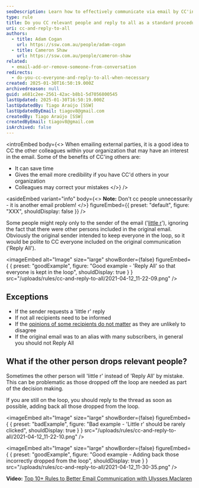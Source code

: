 ```yaml
---
seoDescription: Learn how to effectively communicate via email by CC'ing colleagues and replying to all relevant parties.
type: rule
title: Do you CC relevant people and reply to all as a standard procedure?
uri: cc-and-reply-to-all
authors:
  - title: Adam Cogan
    url: https://ssw.com.au/people/adam-cogan
  - title: Cameron Shaw
    url: https://ssw.com.au/people/cameron-shaw
related:
  - email-add-or-remove-someone-from-conversation
redirects:
  - do-you-cc-everyone-and-reply-to-all-when-necessary
created: 2025-01-30T16:50:19.000Z
archivedreason: null
guid: a681c2ee-2561-42ac-b8b1-5d7056800545
lastUpdated: 2025-01-30T16:50:19.000Z
lastUpdatedBy: Tiago Araújo [SSW]
lastUpdatedByEmail: tiagov8@gmail.com
createdBy: Tiago Araújo [SSW]
createdByEmail: tiagov8@gmail.com
isArchived: false
---
```


<introEmbed
  body={<>
When emailing external parties, it is a good idea to CC the other colleagues within your organization that may have an interest in the email. Some of the benefits of CC'ing others are:

* It can save time
* Gives the email more credibility if you have CC'd others in your organization
* Colleagues may correct your mistakes
  </>}
/>

<asideEmbed
  variant="info"
  body={<>
    **Note:** Don't cc people unnecessarily - it is another email problem!
  </>}
  figureEmbed={{
    preset: "default",
    figure: "XXX",
    shouldDisplay: false
  }}
/>


Some people might reply only to the sender of the email ('[little r](https://www.netlingo.com/word/little-r.php)'), ignoring the fact that there were other persons included in the original email. Obviously the original sender intended to keep everyone in the loop, so it would be polite to CC everyone included on the original communication ('Reply All').

<imageEmbed
  alt="Image"
  size="large"
  showBorder={false}
  figureEmbed={ {
    preset: "goodExample",
    figure: "Good example - 'Reply All' so that everyone is kept in the loop",
    shouldDisplay: true
  } }
  src="/uploads/rules/cc-and-reply-to-all/2021-04-12_11-22-09.png"
/>


## Exceptions

* If the sender requests a 'little r' reply
* If not all recipients need to be informed
* If the [opinions of some recipients do not matter](/email-add-or-remove-someone-from-conversation) as they are unlikely to disagree
* If the original email was to an alias with many subscribers, in general you should not Reply All

## What if the other person drops relevant people?

Sometimes the other person will 'little r' instead of 'Reply All' by mistake. This can be problematic as those dropped off the loop are needed as part of the decision making.

If you are still on the loop, you should reply to the thread as soon as possible, adding back all those dropped from the loop.

<imageEmbed
  alt="Image"
  size="large"
  showBorder={false}
  figureEmbed={ {
    preset: "badExample",
    figure: "Bad example - 'Little r' should be rarely clicked",
    shouldDisplay: true
  } }
  src="/uploads/rules/cc-and-reply-to-all/2021-04-12_11-22-10.png"
/>


<imageEmbed
  alt="Image"
  size="large"
  showBorder={false}
  figureEmbed={ {
    preset: "goodExample",
    figure: "Good example - Adding back those incorrectly dropped from the loop",
    shouldDisplay: true
  } }
  src="/uploads/rules/cc-and-reply-to-all/2021-04-12_11-30-35.png"
/>


**Video:** [Top 10+ Rules to Better Email Communication with Ulysses Maclaren](https://www.youtube.com/watch?v=LAqRokqq4jI)
